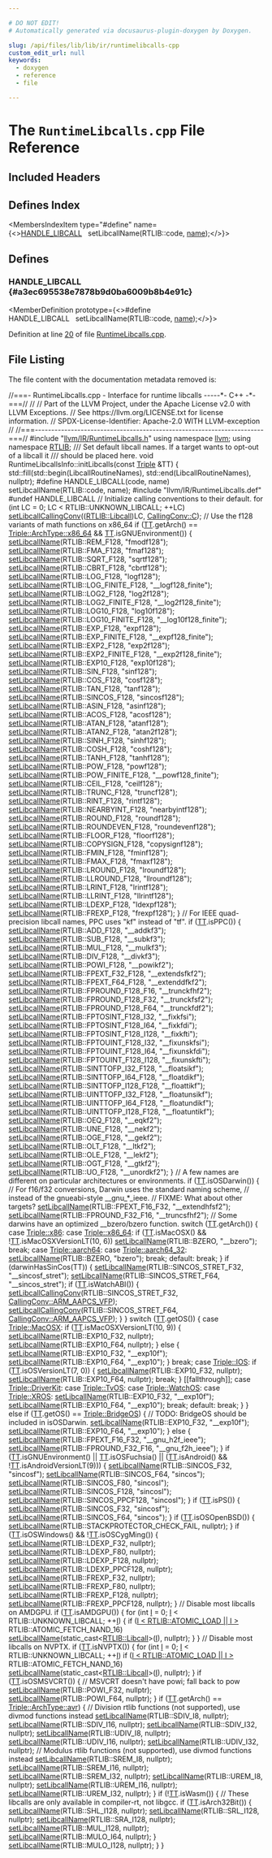```yaml
---

# DO NOT EDIT!
# Automatically generated via docusaurus-plugin-doxygen by Doxygen.

slug: /api/files/lib/lib/ir/runtimelibcalls-cpp
custom_edit_url: null
keywords:
  - doxygen
  - reference
  - file

---
```





# The `RuntimeLibcalls.cpp` File Reference

<DoxygenPage pluginConfig={pluginConfig}>



## Included Headers

<IncludesList>
<IncludesListItem
  filePath="llvm/IR/RuntimeLibcalls.h"
  permalink="/docs/api/files/include/include/llvm/include/llvm/ir/runtimelibcalls-h"
  isLocal="true" />
<IncludesListItem
  filePath="llvm/IR/RuntimeLibcalls.def"
  permalink=""
  isLocal="true" />
</IncludesList>

## Defines Index

<MembersIndex>

<MembersIndexItem
  type="#define"
  name={<><a href="#a3ec695538e7878b9d0ba6009b8b4e91c">HANDLE&#95;LIBCALL</a>&nbsp;&nbsp;&nbsp;setLibcallName(RTLIB::code, <a href="/docs/api/files/lib/lib/target/lib/target/aarch64/smeabipass-cpp/#a8f8f80d37794cde9472343e4487ba3eb">name</a>);</>}>
</MembersIndexItem>

</MembersIndex>


<SectionDefinition>

## Defines

### HANDLE&#95;LIBCALL {#a3ec695538e7878b9d0ba6009b8b4e91c}

<MemberDefinition
  prototype={<>#define HANDLE&#95;LIBCALL&nbsp;&nbsp;&nbsp;setLibcallName(RTLIB::code, <a href="/docs/api/files/lib/lib/target/lib/target/aarch64/smeabipass-cpp/#a8f8f80d37794cde9472343e4487ba3eb">name</a>);</>}>

Definition at line <a href="#l00020">20</a> of file <a href="/docs/api/files/lib/lib/ir/runtimelibcalls-cpp">RuntimeLibcalls.cpp</a>.
</MemberDefinition>

</SectionDefinition>

## File Listing

The file content with the documentation metadata removed is:

<ProgramListing>

<Link id="l00001" /><CodeLine lineNumber="1"><Highlight kind="comment">//===- RuntimeLibcalls.cpp - Interface for runtime libcalls -----&#42;- C++ -&#42;-===//</Highlight><Highlight kind="normal"></Highlight></CodeLine>
<Link id="l00002" /><CodeLine lineNumber="2"><Highlight kind="normal"></Highlight><Highlight kind="comment">//</Highlight><Highlight kind="normal"></Highlight></CodeLine>
<Link id="l00003" /><CodeLine lineNumber="3"><Highlight kind="normal"></Highlight><Highlight kind="comment">// Part of the LLVM Project, under the Apache License v2.0 with LLVM Exceptions.</Highlight><Highlight kind="normal"></Highlight></CodeLine>
<Link id="l00004" /><CodeLine lineNumber="4"><Highlight kind="normal"></Highlight><Highlight kind="comment">// See https://llvm.org/LICENSE.txt for license information.</Highlight><Highlight kind="normal"></Highlight></CodeLine>
<Link id="l00005" /><CodeLine lineNumber="5"><Highlight kind="normal"></Highlight><Highlight kind="comment">// SPDX-License-Identifier: Apache-2.0 WITH LLVM-exception</Highlight><Highlight kind="normal"></Highlight></CodeLine>
<Link id="l00006" /><CodeLine lineNumber="6"><Highlight kind="normal"></Highlight><Highlight kind="comment">//</Highlight><Highlight kind="normal"></Highlight></CodeLine>
<Link id="l00007" /><CodeLine lineNumber="7"><Highlight kind="normal"></Highlight><Highlight kind="comment">//===----------------------------------------------------------------------===//</Highlight><Highlight kind="normal"></Highlight></CodeLine>
<Link id="l00008" /><CodeLine lineNumber="8"><Highlight kind="normal"></Highlight></CodeLine>
<Link id="l00009" /><CodeLine lineNumber="9"><Highlight kind="normal"></Highlight><Highlight kind="preprocessor">#include &quot;<a href="/docs/api/files/include/include/llvm/include/llvm/ir/runtimelibcalls-h">llvm/IR/RuntimeLibcalls.h</a>&quot;</Highlight><Highlight kind="normal"></Highlight></CodeLine>
<Link id="l00010" /><CodeLine lineNumber="10"><Highlight kind="normal"></Highlight></CodeLine>
<Link id="l00011" /><CodeLine lineNumber="11"><Highlight kind="normal"></Highlight><Highlight kind="keyword">using namespace </Highlight><Highlight kind="normal"><a href="/docs/api/namespaces/llvm">llvm</a>;</Highlight></CodeLine>
<Link id="l00012" /><CodeLine lineNumber="12"><Highlight kind="normal"></Highlight><Highlight kind="keyword">using namespace </Highlight><Highlight kind="normal"><a href="/docs/api/namespaces/llvm/rtlib">RTLIB</a>;</Highlight></CodeLine>
<Link id="l00013" /><CodeLine lineNumber="13"><Highlight kind="normal"></Highlight><Highlight kind="comment"></Highlight></CodeLine>
<Link id="l00014" /><CodeLine lineNumber="14"><Highlight kind="comment">/// Set default libcall names. If a target wants to opt-out of a libcall it</Highlight></CodeLine>
<Link id="l00015" /><CodeLine lineNumber="15"><Highlight kind="comment">/// should be placed here.</Highlight><Highlight kind="normal"></Highlight></CodeLine>
<Link id="l00016" /><CodeLine lineNumber="16"><Highlight kind="normal"></Highlight><Highlight kind="keywordtype">void</Highlight><Highlight kind="normal"> RuntimeLibcallsInfo::initLibcalls(</Highlight><Highlight kind="keyword">const</Highlight><Highlight kind="normal"> <a href="/docs/api/classes/llvm/triple">Triple</a> &amp;TT) &#123;</Highlight></CodeLine>
<Link id="l00017" /><CodeLine lineNumber="17"><Highlight kind="normal">  std::fill(std::begin(LibcallRoutineNames), std::end(LibcallRoutineNames),</Highlight></CodeLine>
<Link id="l00018" /><CodeLine lineNumber="18"><Highlight kind="normal">            </Highlight><Highlight kind="keyword">nullptr</Highlight><Highlight kind="normal">);</Highlight></CodeLine>
<Link id="l00019" /><CodeLine lineNumber="19"><Highlight kind="normal"></Highlight></CodeLine>
<Link id="l00020" /><CodeLine lineNumber="20"><Highlight kind="normal"></Highlight><Highlight kind="preprocessor">#define HANDLE&#95;LIBCALL(code, name) setLibcallName(RTLIB::code, name);</Highlight><Highlight kind="normal"></Highlight></CodeLine>
<Link id="l00021" /><CodeLine lineNumber="21"><Highlight kind="normal"></Highlight><Highlight kind="preprocessor">#include &quot;llvm/IR/RuntimeLibcalls.def&quot;</Highlight><Highlight kind="normal"></Highlight></CodeLine>
<Link id="l00022" /><CodeLine lineNumber="22"><Highlight kind="normal"></Highlight><Highlight kind="preprocessor">#undef HANDLE&#95;LIBCALL</Highlight><Highlight kind="normal"></Highlight></CodeLine>
<Link id="l00023" /><CodeLine lineNumber="23"><Highlight kind="normal"></Highlight></CodeLine>
<Link id="l00024" /><CodeLine lineNumber="24"><Highlight kind="normal">  </Highlight><Highlight kind="comment">// Initialize calling conventions to their default.</Highlight><Highlight kind="normal"></Highlight></CodeLine>
<Link id="l00025" /><CodeLine lineNumber="25"><Highlight kind="normal">  </Highlight><Highlight kind="keywordflow">for</Highlight><Highlight kind="normal"> (</Highlight><Highlight kind="keywordtype">int</Highlight><Highlight kind="normal"> LC = 0; LC &lt; RTLIB::UNKNOWN&#95;LIBCALL; ++LC)</Highlight></CodeLine>
<Link id="l00026" /><CodeLine lineNumber="26"><Highlight kind="normal">    <a href="/docs/api/structs/llvm/rtlib/runtimelibcallsinfo/#aeb35f558c76048ee0b44124222faeb2f">setLibcallCallingConv</a>((<a href="/docs/api/namespaces/llvm/rtlib/#a50a0bab21f1d14a86a1483ec283e4447">RTLIB::Libcall</a>)LC, <a href="/docs/api/namespaces/llvm/callingconv/#ac6aa1387c4375260e2468eb5a77fdb4cafd841a49aec1539bc88abc8ff9e170fb">CallingConv::C</a>);</Highlight></CodeLine>
<Link id="l00027" /><CodeLine lineNumber="27"><Highlight kind="normal"></Highlight></CodeLine>
<Link id="l00028" /><CodeLine lineNumber="28"><Highlight kind="normal">  </Highlight><Highlight kind="comment">// Use the f128 variants of math functions on x86&#95;64</Highlight><Highlight kind="normal"></Highlight></CodeLine>
<Link id="l00029" /><CodeLine lineNumber="29"><Highlight kind="normal">  </Highlight><Highlight kind="keywordflow">if</Highlight><Highlight kind="normal"> (<a href="/docs/api/namespaces/llvm/arm/#a5667e0461a51d2c4887056c3f684c341adf1f3edb9115acb0a1e04209b7a9937b">TT</a>.getArch() == <a href="/docs/api/classes/llvm/triple/#a547abd13f7a3c063aa72c8192a868154a13d8ce5e71051718a537277c6a594062">Triple::ArchType::x86&#95;64</a> &amp;&amp; <a href="/docs/api/namespaces/llvm/arm/#a5667e0461a51d2c4887056c3f684c341adf1f3edb9115acb0a1e04209b7a9937b">TT</a>.isGNUEnvironment()) &#123;</Highlight></CodeLine>
<Link id="l00030" /><CodeLine lineNumber="30"><Highlight kind="normal">    <a href="/docs/api/structs/llvm/rtlib/runtimelibcallsinfo/#a697008e4ddec587cede17d61986e2938">setLibcallName</a>(RTLIB::REM&#95;F128, </Highlight><Highlight kind="stringliteral">&quot;fmodf128&quot;</Highlight><Highlight kind="normal">);</Highlight></CodeLine>
<Link id="l00031" /><CodeLine lineNumber="31"><Highlight kind="normal">    <a href="/docs/api/structs/llvm/rtlib/runtimelibcallsinfo/#a697008e4ddec587cede17d61986e2938">setLibcallName</a>(RTLIB::FMA&#95;F128, </Highlight><Highlight kind="stringliteral">&quot;fmaf128&quot;</Highlight><Highlight kind="normal">);</Highlight></CodeLine>
<Link id="l00032" /><CodeLine lineNumber="32"><Highlight kind="normal">    <a href="/docs/api/structs/llvm/rtlib/runtimelibcallsinfo/#a697008e4ddec587cede17d61986e2938">setLibcallName</a>(RTLIB::SQRT&#95;F128, </Highlight><Highlight kind="stringliteral">&quot;sqrtf128&quot;</Highlight><Highlight kind="normal">);</Highlight></CodeLine>
<Link id="l00033" /><CodeLine lineNumber="33"><Highlight kind="normal">    <a href="/docs/api/structs/llvm/rtlib/runtimelibcallsinfo/#a697008e4ddec587cede17d61986e2938">setLibcallName</a>(RTLIB::CBRT&#95;F128, </Highlight><Highlight kind="stringliteral">&quot;cbrtf128&quot;</Highlight><Highlight kind="normal">);</Highlight></CodeLine>
<Link id="l00034" /><CodeLine lineNumber="34"><Highlight kind="normal">    <a href="/docs/api/structs/llvm/rtlib/runtimelibcallsinfo/#a697008e4ddec587cede17d61986e2938">setLibcallName</a>(RTLIB::LOG&#95;F128, </Highlight><Highlight kind="stringliteral">&quot;logf128&quot;</Highlight><Highlight kind="normal">);</Highlight></CodeLine>
<Link id="l00035" /><CodeLine lineNumber="35"><Highlight kind="normal">    <a href="/docs/api/structs/llvm/rtlib/runtimelibcallsinfo/#a697008e4ddec587cede17d61986e2938">setLibcallName</a>(RTLIB::LOG&#95;FINITE&#95;F128, </Highlight><Highlight kind="stringliteral">&quot;&#95;&#95;logf128&#95;finite&quot;</Highlight><Highlight kind="normal">);</Highlight></CodeLine>
<Link id="l00036" /><CodeLine lineNumber="36"><Highlight kind="normal">    <a href="/docs/api/structs/llvm/rtlib/runtimelibcallsinfo/#a697008e4ddec587cede17d61986e2938">setLibcallName</a>(RTLIB::LOG2&#95;F128, </Highlight><Highlight kind="stringliteral">&quot;log2f128&quot;</Highlight><Highlight kind="normal">);</Highlight></CodeLine>
<Link id="l00037" /><CodeLine lineNumber="37"><Highlight kind="normal">    <a href="/docs/api/structs/llvm/rtlib/runtimelibcallsinfo/#a697008e4ddec587cede17d61986e2938">setLibcallName</a>(RTLIB::LOG2&#95;FINITE&#95;F128, </Highlight><Highlight kind="stringliteral">&quot;&#95;&#95;log2f128&#95;finite&quot;</Highlight><Highlight kind="normal">);</Highlight></CodeLine>
<Link id="l00038" /><CodeLine lineNumber="38"><Highlight kind="normal">    <a href="/docs/api/structs/llvm/rtlib/runtimelibcallsinfo/#a697008e4ddec587cede17d61986e2938">setLibcallName</a>(RTLIB::LOG10&#95;F128, </Highlight><Highlight kind="stringliteral">&quot;log10f128&quot;</Highlight><Highlight kind="normal">);</Highlight></CodeLine>
<Link id="l00039" /><CodeLine lineNumber="39"><Highlight kind="normal">    <a href="/docs/api/structs/llvm/rtlib/runtimelibcallsinfo/#a697008e4ddec587cede17d61986e2938">setLibcallName</a>(RTLIB::LOG10&#95;FINITE&#95;F128, </Highlight><Highlight kind="stringliteral">&quot;&#95;&#95;log10f128&#95;finite&quot;</Highlight><Highlight kind="normal">);</Highlight></CodeLine>
<Link id="l00040" /><CodeLine lineNumber="40"><Highlight kind="normal">    <a href="/docs/api/structs/llvm/rtlib/runtimelibcallsinfo/#a697008e4ddec587cede17d61986e2938">setLibcallName</a>(RTLIB::EXP&#95;F128, </Highlight><Highlight kind="stringliteral">&quot;expf128&quot;</Highlight><Highlight kind="normal">);</Highlight></CodeLine>
<Link id="l00041" /><CodeLine lineNumber="41"><Highlight kind="normal">    <a href="/docs/api/structs/llvm/rtlib/runtimelibcallsinfo/#a697008e4ddec587cede17d61986e2938">setLibcallName</a>(RTLIB::EXP&#95;FINITE&#95;F128, </Highlight><Highlight kind="stringliteral">&quot;&#95;&#95;expf128&#95;finite&quot;</Highlight><Highlight kind="normal">);</Highlight></CodeLine>
<Link id="l00042" /><CodeLine lineNumber="42"><Highlight kind="normal">    <a href="/docs/api/structs/llvm/rtlib/runtimelibcallsinfo/#a697008e4ddec587cede17d61986e2938">setLibcallName</a>(RTLIB::EXP2&#95;F128, </Highlight><Highlight kind="stringliteral">&quot;exp2f128&quot;</Highlight><Highlight kind="normal">);</Highlight></CodeLine>
<Link id="l00043" /><CodeLine lineNumber="43"><Highlight kind="normal">    <a href="/docs/api/structs/llvm/rtlib/runtimelibcallsinfo/#a697008e4ddec587cede17d61986e2938">setLibcallName</a>(RTLIB::EXP2&#95;FINITE&#95;F128, </Highlight><Highlight kind="stringliteral">&quot;&#95;&#95;exp2f128&#95;finite&quot;</Highlight><Highlight kind="normal">);</Highlight></CodeLine>
<Link id="l00044" /><CodeLine lineNumber="44"><Highlight kind="normal">    <a href="/docs/api/structs/llvm/rtlib/runtimelibcallsinfo/#a697008e4ddec587cede17d61986e2938">setLibcallName</a>(RTLIB::EXP10&#95;F128, </Highlight><Highlight kind="stringliteral">&quot;exp10f128&quot;</Highlight><Highlight kind="normal">);</Highlight></CodeLine>
<Link id="l00045" /><CodeLine lineNumber="45"><Highlight kind="normal">    <a href="/docs/api/structs/llvm/rtlib/runtimelibcallsinfo/#a697008e4ddec587cede17d61986e2938">setLibcallName</a>(RTLIB::SIN&#95;F128, </Highlight><Highlight kind="stringliteral">&quot;sinf128&quot;</Highlight><Highlight kind="normal">);</Highlight></CodeLine>
<Link id="l00046" /><CodeLine lineNumber="46"><Highlight kind="normal">    <a href="/docs/api/structs/llvm/rtlib/runtimelibcallsinfo/#a697008e4ddec587cede17d61986e2938">setLibcallName</a>(RTLIB::COS&#95;F128, </Highlight><Highlight kind="stringliteral">&quot;cosf128&quot;</Highlight><Highlight kind="normal">);</Highlight></CodeLine>
<Link id="l00047" /><CodeLine lineNumber="47"><Highlight kind="normal">    <a href="/docs/api/structs/llvm/rtlib/runtimelibcallsinfo/#a697008e4ddec587cede17d61986e2938">setLibcallName</a>(RTLIB::TAN&#95;F128, </Highlight><Highlight kind="stringliteral">&quot;tanf128&quot;</Highlight><Highlight kind="normal">);</Highlight></CodeLine>
<Link id="l00048" /><CodeLine lineNumber="48"><Highlight kind="normal">    <a href="/docs/api/structs/llvm/rtlib/runtimelibcallsinfo/#a697008e4ddec587cede17d61986e2938">setLibcallName</a>(RTLIB::SINCOS&#95;F128, </Highlight><Highlight kind="stringliteral">&quot;sincosf128&quot;</Highlight><Highlight kind="normal">);</Highlight></CodeLine>
<Link id="l00049" /><CodeLine lineNumber="49"><Highlight kind="normal">    <a href="/docs/api/structs/llvm/rtlib/runtimelibcallsinfo/#a697008e4ddec587cede17d61986e2938">setLibcallName</a>(RTLIB::ASIN&#95;F128, </Highlight><Highlight kind="stringliteral">&quot;asinf128&quot;</Highlight><Highlight kind="normal">);</Highlight></CodeLine>
<Link id="l00050" /><CodeLine lineNumber="50"><Highlight kind="normal">    <a href="/docs/api/structs/llvm/rtlib/runtimelibcallsinfo/#a697008e4ddec587cede17d61986e2938">setLibcallName</a>(RTLIB::ACOS&#95;F128, </Highlight><Highlight kind="stringliteral">&quot;acosf128&quot;</Highlight><Highlight kind="normal">);</Highlight></CodeLine>
<Link id="l00051" /><CodeLine lineNumber="51"><Highlight kind="normal">    <a href="/docs/api/structs/llvm/rtlib/runtimelibcallsinfo/#a697008e4ddec587cede17d61986e2938">setLibcallName</a>(RTLIB::ATAN&#95;F128, </Highlight><Highlight kind="stringliteral">&quot;atanf128&quot;</Highlight><Highlight kind="normal">);</Highlight></CodeLine>
<Link id="l00052" /><CodeLine lineNumber="52"><Highlight kind="normal">    <a href="/docs/api/structs/llvm/rtlib/runtimelibcallsinfo/#a697008e4ddec587cede17d61986e2938">setLibcallName</a>(RTLIB::ATAN2&#95;F128, </Highlight><Highlight kind="stringliteral">&quot;atan2f128&quot;</Highlight><Highlight kind="normal">);</Highlight></CodeLine>
<Link id="l00053" /><CodeLine lineNumber="53"><Highlight kind="normal">    <a href="/docs/api/structs/llvm/rtlib/runtimelibcallsinfo/#a697008e4ddec587cede17d61986e2938">setLibcallName</a>(RTLIB::SINH&#95;F128, </Highlight><Highlight kind="stringliteral">&quot;sinhf128&quot;</Highlight><Highlight kind="normal">);</Highlight></CodeLine>
<Link id="l00054" /><CodeLine lineNumber="54"><Highlight kind="normal">    <a href="/docs/api/structs/llvm/rtlib/runtimelibcallsinfo/#a697008e4ddec587cede17d61986e2938">setLibcallName</a>(RTLIB::COSH&#95;F128, </Highlight><Highlight kind="stringliteral">&quot;coshf128&quot;</Highlight><Highlight kind="normal">);</Highlight></CodeLine>
<Link id="l00055" /><CodeLine lineNumber="55"><Highlight kind="normal">    <a href="/docs/api/structs/llvm/rtlib/runtimelibcallsinfo/#a697008e4ddec587cede17d61986e2938">setLibcallName</a>(RTLIB::TANH&#95;F128, </Highlight><Highlight kind="stringliteral">&quot;tanhf128&quot;</Highlight><Highlight kind="normal">);</Highlight></CodeLine>
<Link id="l00056" /><CodeLine lineNumber="56"><Highlight kind="normal">    <a href="/docs/api/structs/llvm/rtlib/runtimelibcallsinfo/#a697008e4ddec587cede17d61986e2938">setLibcallName</a>(RTLIB::POW&#95;F128, </Highlight><Highlight kind="stringliteral">&quot;powf128&quot;</Highlight><Highlight kind="normal">);</Highlight></CodeLine>
<Link id="l00057" /><CodeLine lineNumber="57"><Highlight kind="normal">    <a href="/docs/api/structs/llvm/rtlib/runtimelibcallsinfo/#a697008e4ddec587cede17d61986e2938">setLibcallName</a>(RTLIB::POW&#95;FINITE&#95;F128, </Highlight><Highlight kind="stringliteral">&quot;&#95;&#95;powf128&#95;finite&quot;</Highlight><Highlight kind="normal">);</Highlight></CodeLine>
<Link id="l00058" /><CodeLine lineNumber="58"><Highlight kind="normal">    <a href="/docs/api/structs/llvm/rtlib/runtimelibcallsinfo/#a697008e4ddec587cede17d61986e2938">setLibcallName</a>(RTLIB::CEIL&#95;F128, </Highlight><Highlight kind="stringliteral">&quot;ceilf128&quot;</Highlight><Highlight kind="normal">);</Highlight></CodeLine>
<Link id="l00059" /><CodeLine lineNumber="59"><Highlight kind="normal">    <a href="/docs/api/structs/llvm/rtlib/runtimelibcallsinfo/#a697008e4ddec587cede17d61986e2938">setLibcallName</a>(RTLIB::TRUNC&#95;F128, </Highlight><Highlight kind="stringliteral">&quot;truncf128&quot;</Highlight><Highlight kind="normal">);</Highlight></CodeLine>
<Link id="l00060" /><CodeLine lineNumber="60"><Highlight kind="normal">    <a href="/docs/api/structs/llvm/rtlib/runtimelibcallsinfo/#a697008e4ddec587cede17d61986e2938">setLibcallName</a>(RTLIB::RINT&#95;F128, </Highlight><Highlight kind="stringliteral">&quot;rintf128&quot;</Highlight><Highlight kind="normal">);</Highlight></CodeLine>
<Link id="l00061" /><CodeLine lineNumber="61"><Highlight kind="normal">    <a href="/docs/api/structs/llvm/rtlib/runtimelibcallsinfo/#a697008e4ddec587cede17d61986e2938">setLibcallName</a>(RTLIB::NEARBYINT&#95;F128, </Highlight><Highlight kind="stringliteral">&quot;nearbyintf128&quot;</Highlight><Highlight kind="normal">);</Highlight></CodeLine>
<Link id="l00062" /><CodeLine lineNumber="62"><Highlight kind="normal">    <a href="/docs/api/structs/llvm/rtlib/runtimelibcallsinfo/#a697008e4ddec587cede17d61986e2938">setLibcallName</a>(RTLIB::ROUND&#95;F128, </Highlight><Highlight kind="stringliteral">&quot;roundf128&quot;</Highlight><Highlight kind="normal">);</Highlight></CodeLine>
<Link id="l00063" /><CodeLine lineNumber="63"><Highlight kind="normal">    <a href="/docs/api/structs/llvm/rtlib/runtimelibcallsinfo/#a697008e4ddec587cede17d61986e2938">setLibcallName</a>(RTLIB::ROUNDEVEN&#95;F128, </Highlight><Highlight kind="stringliteral">&quot;roundevenf128&quot;</Highlight><Highlight kind="normal">);</Highlight></CodeLine>
<Link id="l00064" /><CodeLine lineNumber="64"><Highlight kind="normal">    <a href="/docs/api/structs/llvm/rtlib/runtimelibcallsinfo/#a697008e4ddec587cede17d61986e2938">setLibcallName</a>(RTLIB::FLOOR&#95;F128, </Highlight><Highlight kind="stringliteral">&quot;floorf128&quot;</Highlight><Highlight kind="normal">);</Highlight></CodeLine>
<Link id="l00065" /><CodeLine lineNumber="65"><Highlight kind="normal">    <a href="/docs/api/structs/llvm/rtlib/runtimelibcallsinfo/#a697008e4ddec587cede17d61986e2938">setLibcallName</a>(RTLIB::COPYSIGN&#95;F128, </Highlight><Highlight kind="stringliteral">&quot;copysignf128&quot;</Highlight><Highlight kind="normal">);</Highlight></CodeLine>
<Link id="l00066" /><CodeLine lineNumber="66"><Highlight kind="normal">    <a href="/docs/api/structs/llvm/rtlib/runtimelibcallsinfo/#a697008e4ddec587cede17d61986e2938">setLibcallName</a>(RTLIB::FMIN&#95;F128, </Highlight><Highlight kind="stringliteral">&quot;fminf128&quot;</Highlight><Highlight kind="normal">);</Highlight></CodeLine>
<Link id="l00067" /><CodeLine lineNumber="67"><Highlight kind="normal">    <a href="/docs/api/structs/llvm/rtlib/runtimelibcallsinfo/#a697008e4ddec587cede17d61986e2938">setLibcallName</a>(RTLIB::FMAX&#95;F128, </Highlight><Highlight kind="stringliteral">&quot;fmaxf128&quot;</Highlight><Highlight kind="normal">);</Highlight></CodeLine>
<Link id="l00068" /><CodeLine lineNumber="68"><Highlight kind="normal">    <a href="/docs/api/structs/llvm/rtlib/runtimelibcallsinfo/#a697008e4ddec587cede17d61986e2938">setLibcallName</a>(RTLIB::LROUND&#95;F128, </Highlight><Highlight kind="stringliteral">&quot;lroundf128&quot;</Highlight><Highlight kind="normal">);</Highlight></CodeLine>
<Link id="l00069" /><CodeLine lineNumber="69"><Highlight kind="normal">    <a href="/docs/api/structs/llvm/rtlib/runtimelibcallsinfo/#a697008e4ddec587cede17d61986e2938">setLibcallName</a>(RTLIB::LLROUND&#95;F128, </Highlight><Highlight kind="stringliteral">&quot;llroundf128&quot;</Highlight><Highlight kind="normal">);</Highlight></CodeLine>
<Link id="l00070" /><CodeLine lineNumber="70"><Highlight kind="normal">    <a href="/docs/api/structs/llvm/rtlib/runtimelibcallsinfo/#a697008e4ddec587cede17d61986e2938">setLibcallName</a>(RTLIB::LRINT&#95;F128, </Highlight><Highlight kind="stringliteral">&quot;lrintf128&quot;</Highlight><Highlight kind="normal">);</Highlight></CodeLine>
<Link id="l00071" /><CodeLine lineNumber="71"><Highlight kind="normal">    <a href="/docs/api/structs/llvm/rtlib/runtimelibcallsinfo/#a697008e4ddec587cede17d61986e2938">setLibcallName</a>(RTLIB::LLRINT&#95;F128, </Highlight><Highlight kind="stringliteral">&quot;llrintf128&quot;</Highlight><Highlight kind="normal">);</Highlight></CodeLine>
<Link id="l00072" /><CodeLine lineNumber="72"><Highlight kind="normal">    <a href="/docs/api/structs/llvm/rtlib/runtimelibcallsinfo/#a697008e4ddec587cede17d61986e2938">setLibcallName</a>(RTLIB::LDEXP&#95;F128, </Highlight><Highlight kind="stringliteral">&quot;ldexpf128&quot;</Highlight><Highlight kind="normal">);</Highlight></CodeLine>
<Link id="l00073" /><CodeLine lineNumber="73"><Highlight kind="normal">    <a href="/docs/api/structs/llvm/rtlib/runtimelibcallsinfo/#a697008e4ddec587cede17d61986e2938">setLibcallName</a>(RTLIB::FREXP&#95;F128, </Highlight><Highlight kind="stringliteral">&quot;frexpf128&quot;</Highlight><Highlight kind="normal">);</Highlight></CodeLine>
<Link id="l00074" /><CodeLine lineNumber="74"><Highlight kind="normal">  &#125;</Highlight></CodeLine>
<Link id="l00075" /><CodeLine lineNumber="75"><Highlight kind="normal"></Highlight></CodeLine>
<Link id="l00076" /><CodeLine lineNumber="76"><Highlight kind="normal">  </Highlight><Highlight kind="comment">// For IEEE quad-precision libcall names, PPC uses &quot;kf&quot; instead of &quot;tf&quot;.</Highlight><Highlight kind="normal"></Highlight></CodeLine>
<Link id="l00077" /><CodeLine lineNumber="77"><Highlight kind="normal">  </Highlight><Highlight kind="keywordflow">if</Highlight><Highlight kind="normal"> (<a href="/docs/api/namespaces/llvm/arm/#a5667e0461a51d2c4887056c3f684c341adf1f3edb9115acb0a1e04209b7a9937b">TT</a>.isPPC()) &#123;</Highlight></CodeLine>
<Link id="l00078" /><CodeLine lineNumber="78"><Highlight kind="normal">    <a href="/docs/api/structs/llvm/rtlib/runtimelibcallsinfo/#a697008e4ddec587cede17d61986e2938">setLibcallName</a>(RTLIB::ADD&#95;F128, </Highlight><Highlight kind="stringliteral">&quot;&#95;&#95;addkf3&quot;</Highlight><Highlight kind="normal">);</Highlight></CodeLine>
<Link id="l00079" /><CodeLine lineNumber="79"><Highlight kind="normal">    <a href="/docs/api/structs/llvm/rtlib/runtimelibcallsinfo/#a697008e4ddec587cede17d61986e2938">setLibcallName</a>(RTLIB::SUB&#95;F128, </Highlight><Highlight kind="stringliteral">&quot;&#95;&#95;subkf3&quot;</Highlight><Highlight kind="normal">);</Highlight></CodeLine>
<Link id="l00080" /><CodeLine lineNumber="80"><Highlight kind="normal">    <a href="/docs/api/structs/llvm/rtlib/runtimelibcallsinfo/#a697008e4ddec587cede17d61986e2938">setLibcallName</a>(RTLIB::MUL&#95;F128, </Highlight><Highlight kind="stringliteral">&quot;&#95;&#95;mulkf3&quot;</Highlight><Highlight kind="normal">);</Highlight></CodeLine>
<Link id="l00081" /><CodeLine lineNumber="81"><Highlight kind="normal">    <a href="/docs/api/structs/llvm/rtlib/runtimelibcallsinfo/#a697008e4ddec587cede17d61986e2938">setLibcallName</a>(RTLIB::DIV&#95;F128, </Highlight><Highlight kind="stringliteral">&quot;&#95;&#95;divkf3&quot;</Highlight><Highlight kind="normal">);</Highlight></CodeLine>
<Link id="l00082" /><CodeLine lineNumber="82"><Highlight kind="normal">    <a href="/docs/api/structs/llvm/rtlib/runtimelibcallsinfo/#a697008e4ddec587cede17d61986e2938">setLibcallName</a>(RTLIB::POWI&#95;F128, </Highlight><Highlight kind="stringliteral">&quot;&#95;&#95;powikf2&quot;</Highlight><Highlight kind="normal">);</Highlight></CodeLine>
<Link id="l00083" /><CodeLine lineNumber="83"><Highlight kind="normal">    <a href="/docs/api/structs/llvm/rtlib/runtimelibcallsinfo/#a697008e4ddec587cede17d61986e2938">setLibcallName</a>(RTLIB::FPEXT&#95;F32&#95;F128, </Highlight><Highlight kind="stringliteral">&quot;&#95;&#95;extendsfkf2&quot;</Highlight><Highlight kind="normal">);</Highlight></CodeLine>
<Link id="l00084" /><CodeLine lineNumber="84"><Highlight kind="normal">    <a href="/docs/api/structs/llvm/rtlib/runtimelibcallsinfo/#a697008e4ddec587cede17d61986e2938">setLibcallName</a>(RTLIB::FPEXT&#95;F64&#95;F128, </Highlight><Highlight kind="stringliteral">&quot;&#95;&#95;extenddfkf2&quot;</Highlight><Highlight kind="normal">);</Highlight></CodeLine>
<Link id="l00085" /><CodeLine lineNumber="85"><Highlight kind="normal">    <a href="/docs/api/structs/llvm/rtlib/runtimelibcallsinfo/#a697008e4ddec587cede17d61986e2938">setLibcallName</a>(RTLIB::FPROUND&#95;F128&#95;F16, </Highlight><Highlight kind="stringliteral">&quot;&#95;&#95;trunckfhf2&quot;</Highlight><Highlight kind="normal">);</Highlight></CodeLine>
<Link id="l00086" /><CodeLine lineNumber="86"><Highlight kind="normal">    <a href="/docs/api/structs/llvm/rtlib/runtimelibcallsinfo/#a697008e4ddec587cede17d61986e2938">setLibcallName</a>(RTLIB::FPROUND&#95;F128&#95;F32, </Highlight><Highlight kind="stringliteral">&quot;&#95;&#95;trunckfsf2&quot;</Highlight><Highlight kind="normal">);</Highlight></CodeLine>
<Link id="l00087" /><CodeLine lineNumber="87"><Highlight kind="normal">    <a href="/docs/api/structs/llvm/rtlib/runtimelibcallsinfo/#a697008e4ddec587cede17d61986e2938">setLibcallName</a>(RTLIB::FPROUND&#95;F128&#95;F64, </Highlight><Highlight kind="stringliteral">&quot;&#95;&#95;trunckfdf2&quot;</Highlight><Highlight kind="normal">);</Highlight></CodeLine>
<Link id="l00088" /><CodeLine lineNumber="88"><Highlight kind="normal">    <a href="/docs/api/structs/llvm/rtlib/runtimelibcallsinfo/#a697008e4ddec587cede17d61986e2938">setLibcallName</a>(RTLIB::FPTOSINT&#95;F128&#95;I32, </Highlight><Highlight kind="stringliteral">&quot;&#95;&#95;fixkfsi&quot;</Highlight><Highlight kind="normal">);</Highlight></CodeLine>
<Link id="l00089" /><CodeLine lineNumber="89"><Highlight kind="normal">    <a href="/docs/api/structs/llvm/rtlib/runtimelibcallsinfo/#a697008e4ddec587cede17d61986e2938">setLibcallName</a>(RTLIB::FPTOSINT&#95;F128&#95;I64, </Highlight><Highlight kind="stringliteral">&quot;&#95;&#95;fixkfdi&quot;</Highlight><Highlight kind="normal">);</Highlight></CodeLine>
<Link id="l00090" /><CodeLine lineNumber="90"><Highlight kind="normal">    <a href="/docs/api/structs/llvm/rtlib/runtimelibcallsinfo/#a697008e4ddec587cede17d61986e2938">setLibcallName</a>(RTLIB::FPTOSINT&#95;F128&#95;I128, </Highlight><Highlight kind="stringliteral">&quot;&#95;&#95;fixkfti&quot;</Highlight><Highlight kind="normal">);</Highlight></CodeLine>
<Link id="l00091" /><CodeLine lineNumber="91"><Highlight kind="normal">    <a href="/docs/api/structs/llvm/rtlib/runtimelibcallsinfo/#a697008e4ddec587cede17d61986e2938">setLibcallName</a>(RTLIB::FPTOUINT&#95;F128&#95;I32, </Highlight><Highlight kind="stringliteral">&quot;&#95;&#95;fixunskfsi&quot;</Highlight><Highlight kind="normal">);</Highlight></CodeLine>
<Link id="l00092" /><CodeLine lineNumber="92"><Highlight kind="normal">    <a href="/docs/api/structs/llvm/rtlib/runtimelibcallsinfo/#a697008e4ddec587cede17d61986e2938">setLibcallName</a>(RTLIB::FPTOUINT&#95;F128&#95;I64, </Highlight><Highlight kind="stringliteral">&quot;&#95;&#95;fixunskfdi&quot;</Highlight><Highlight kind="normal">);</Highlight></CodeLine>
<Link id="l00093" /><CodeLine lineNumber="93"><Highlight kind="normal">    <a href="/docs/api/structs/llvm/rtlib/runtimelibcallsinfo/#a697008e4ddec587cede17d61986e2938">setLibcallName</a>(RTLIB::FPTOUINT&#95;F128&#95;I128, </Highlight><Highlight kind="stringliteral">&quot;&#95;&#95;fixunskfti&quot;</Highlight><Highlight kind="normal">);</Highlight></CodeLine>
<Link id="l00094" /><CodeLine lineNumber="94"><Highlight kind="normal">    <a href="/docs/api/structs/llvm/rtlib/runtimelibcallsinfo/#a697008e4ddec587cede17d61986e2938">setLibcallName</a>(RTLIB::SINTTOFP&#95;I32&#95;F128, </Highlight><Highlight kind="stringliteral">&quot;&#95;&#95;floatsikf&quot;</Highlight><Highlight kind="normal">);</Highlight></CodeLine>
<Link id="l00095" /><CodeLine lineNumber="95"><Highlight kind="normal">    <a href="/docs/api/structs/llvm/rtlib/runtimelibcallsinfo/#a697008e4ddec587cede17d61986e2938">setLibcallName</a>(RTLIB::SINTTOFP&#95;I64&#95;F128, </Highlight><Highlight kind="stringliteral">&quot;&#95;&#95;floatdikf&quot;</Highlight><Highlight kind="normal">);</Highlight></CodeLine>
<Link id="l00096" /><CodeLine lineNumber="96"><Highlight kind="normal">    <a href="/docs/api/structs/llvm/rtlib/runtimelibcallsinfo/#a697008e4ddec587cede17d61986e2938">setLibcallName</a>(RTLIB::SINTTOFP&#95;I128&#95;F128, </Highlight><Highlight kind="stringliteral">&quot;&#95;&#95;floattikf&quot;</Highlight><Highlight kind="normal">);</Highlight></CodeLine>
<Link id="l00097" /><CodeLine lineNumber="97"><Highlight kind="normal">    <a href="/docs/api/structs/llvm/rtlib/runtimelibcallsinfo/#a697008e4ddec587cede17d61986e2938">setLibcallName</a>(RTLIB::UINTTOFP&#95;I32&#95;F128, </Highlight><Highlight kind="stringliteral">&quot;&#95;&#95;floatunsikf&quot;</Highlight><Highlight kind="normal">);</Highlight></CodeLine>
<Link id="l00098" /><CodeLine lineNumber="98"><Highlight kind="normal">    <a href="/docs/api/structs/llvm/rtlib/runtimelibcallsinfo/#a697008e4ddec587cede17d61986e2938">setLibcallName</a>(RTLIB::UINTTOFP&#95;I64&#95;F128, </Highlight><Highlight kind="stringliteral">&quot;&#95;&#95;floatundikf&quot;</Highlight><Highlight kind="normal">);</Highlight></CodeLine>
<Link id="l00099" /><CodeLine lineNumber="99"><Highlight kind="normal">    <a href="/docs/api/structs/llvm/rtlib/runtimelibcallsinfo/#a697008e4ddec587cede17d61986e2938">setLibcallName</a>(RTLIB::UINTTOFP&#95;I128&#95;F128, </Highlight><Highlight kind="stringliteral">&quot;&#95;&#95;floatuntikf&quot;</Highlight><Highlight kind="normal">);</Highlight></CodeLine>
<Link id="l00100" /><CodeLine lineNumber="100"><Highlight kind="normal">    <a href="/docs/api/structs/llvm/rtlib/runtimelibcallsinfo/#a697008e4ddec587cede17d61986e2938">setLibcallName</a>(RTLIB::OEQ&#95;F128, </Highlight><Highlight kind="stringliteral">&quot;&#95;&#95;eqkf2&quot;</Highlight><Highlight kind="normal">);</Highlight></CodeLine>
<Link id="l00101" /><CodeLine lineNumber="101"><Highlight kind="normal">    <a href="/docs/api/structs/llvm/rtlib/runtimelibcallsinfo/#a697008e4ddec587cede17d61986e2938">setLibcallName</a>(RTLIB::UNE&#95;F128, </Highlight><Highlight kind="stringliteral">&quot;&#95;&#95;nekf2&quot;</Highlight><Highlight kind="normal">);</Highlight></CodeLine>
<Link id="l00102" /><CodeLine lineNumber="102"><Highlight kind="normal">    <a href="/docs/api/structs/llvm/rtlib/runtimelibcallsinfo/#a697008e4ddec587cede17d61986e2938">setLibcallName</a>(RTLIB::OGE&#95;F128, </Highlight><Highlight kind="stringliteral">&quot;&#95;&#95;gekf2&quot;</Highlight><Highlight kind="normal">);</Highlight></CodeLine>
<Link id="l00103" /><CodeLine lineNumber="103"><Highlight kind="normal">    <a href="/docs/api/structs/llvm/rtlib/runtimelibcallsinfo/#a697008e4ddec587cede17d61986e2938">setLibcallName</a>(RTLIB::OLT&#95;F128, </Highlight><Highlight kind="stringliteral">&quot;&#95;&#95;ltkf2&quot;</Highlight><Highlight kind="normal">);</Highlight></CodeLine>
<Link id="l00104" /><CodeLine lineNumber="104"><Highlight kind="normal">    <a href="/docs/api/structs/llvm/rtlib/runtimelibcallsinfo/#a697008e4ddec587cede17d61986e2938">setLibcallName</a>(RTLIB::OLE&#95;F128, </Highlight><Highlight kind="stringliteral">&quot;&#95;&#95;lekf2&quot;</Highlight><Highlight kind="normal">);</Highlight></CodeLine>
<Link id="l00105" /><CodeLine lineNumber="105"><Highlight kind="normal">    <a href="/docs/api/structs/llvm/rtlib/runtimelibcallsinfo/#a697008e4ddec587cede17d61986e2938">setLibcallName</a>(RTLIB::OGT&#95;F128, </Highlight><Highlight kind="stringliteral">&quot;&#95;&#95;gtkf2&quot;</Highlight><Highlight kind="normal">);</Highlight></CodeLine>
<Link id="l00106" /><CodeLine lineNumber="106"><Highlight kind="normal">    <a href="/docs/api/structs/llvm/rtlib/runtimelibcallsinfo/#a697008e4ddec587cede17d61986e2938">setLibcallName</a>(RTLIB::UO&#95;F128, </Highlight><Highlight kind="stringliteral">&quot;&#95;&#95;unordkf2&quot;</Highlight><Highlight kind="normal">);</Highlight></CodeLine>
<Link id="l00107" /><CodeLine lineNumber="107"><Highlight kind="normal">  &#125;</Highlight></CodeLine>
<Link id="l00108" /><CodeLine lineNumber="108"><Highlight kind="normal"></Highlight></CodeLine>
<Link id="l00109" /><CodeLine lineNumber="109"><Highlight kind="normal">  </Highlight><Highlight kind="comment">// A few names are different on particular architectures or environments.</Highlight><Highlight kind="normal"></Highlight></CodeLine>
<Link id="l00110" /><CodeLine lineNumber="110"><Highlight kind="normal">  </Highlight><Highlight kind="keywordflow">if</Highlight><Highlight kind="normal"> (<a href="/docs/api/namespaces/llvm/arm/#a5667e0461a51d2c4887056c3f684c341adf1f3edb9115acb0a1e04209b7a9937b">TT</a>.isOSDarwin()) &#123;</Highlight></CodeLine>
<Link id="l00111" /><CodeLine lineNumber="111"><Highlight kind="normal">    </Highlight><Highlight kind="comment">// For f16/f32 conversions, Darwin uses the standard naming scheme,</Highlight><Highlight kind="normal"></Highlight></CodeLine>
<Link id="l00112" /><CodeLine lineNumber="112"><Highlight kind="normal">    </Highlight><Highlight kind="comment">// instead of the gnueabi-style &#95;&#95;gnu&#95;&#42;&#95;ieee.</Highlight><Highlight kind="normal"></Highlight></CodeLine>
<Link id="l00113" /><CodeLine lineNumber="113"><Highlight kind="normal">    </Highlight><Highlight kind="comment">// FIXME: What about other targets?</Highlight><Highlight kind="normal"></Highlight></CodeLine>
<Link id="l00114" /><CodeLine lineNumber="114"><Highlight kind="normal">    <a href="/docs/api/structs/llvm/rtlib/runtimelibcallsinfo/#a697008e4ddec587cede17d61986e2938">setLibcallName</a>(RTLIB::FPEXT&#95;F16&#95;F32, </Highlight><Highlight kind="stringliteral">&quot;&#95;&#95;extendhfsf2&quot;</Highlight><Highlight kind="normal">);</Highlight></CodeLine>
<Link id="l00115" /><CodeLine lineNumber="115"><Highlight kind="normal">    <a href="/docs/api/structs/llvm/rtlib/runtimelibcallsinfo/#a697008e4ddec587cede17d61986e2938">setLibcallName</a>(RTLIB::FPROUND&#95;F32&#95;F16, </Highlight><Highlight kind="stringliteral">&quot;&#95;&#95;truncsfhf2&quot;</Highlight><Highlight kind="normal">);</Highlight></CodeLine>
<Link id="l00116" /><CodeLine lineNumber="116"><Highlight kind="normal"></Highlight></CodeLine>
<Link id="l00117" /><CodeLine lineNumber="117"><Highlight kind="normal">    </Highlight><Highlight kind="comment">// Some darwins have an optimized &#95;&#95;bzero/bzero function.</Highlight><Highlight kind="normal"></Highlight></CodeLine>
<Link id="l00118" /><CodeLine lineNumber="118"><Highlight kind="normal">    </Highlight><Highlight kind="keywordflow">switch</Highlight><Highlight kind="normal"> (<a href="/docs/api/namespaces/llvm/arm/#a5667e0461a51d2c4887056c3f684c341adf1f3edb9115acb0a1e04209b7a9937b">TT</a>.getArch()) &#123;</Highlight></CodeLine>
<Link id="l00119" /><CodeLine lineNumber="119"><Highlight kind="normal">    </Highlight><Highlight kind="keywordflow">case</Highlight><Highlight kind="normal"> <a href="/docs/api/classes/llvm/triple/#a547abd13f7a3c063aa72c8192a868154a0eefa3e53db25b90828e42c64b138648">Triple::x86</a>:</Highlight></CodeLine>
<Link id="l00120" /><CodeLine lineNumber="120"><Highlight kind="normal">    </Highlight><Highlight kind="keywordflow">case</Highlight><Highlight kind="normal"> <a href="/docs/api/classes/llvm/triple/#a547abd13f7a3c063aa72c8192a868154a13d8ce5e71051718a537277c6a594062">Triple::x86&#95;64</a>:</Highlight></CodeLine>
<Link id="l00121" /><CodeLine lineNumber="121"><Highlight kind="normal">      </Highlight><Highlight kind="keywordflow">if</Highlight><Highlight kind="normal"> (<a href="/docs/api/namespaces/llvm/arm/#a5667e0461a51d2c4887056c3f684c341adf1f3edb9115acb0a1e04209b7a9937b">TT</a>.isMacOSX() &amp;&amp; !<a href="/docs/api/namespaces/llvm/arm/#a5667e0461a51d2c4887056c3f684c341adf1f3edb9115acb0a1e04209b7a9937b">TT</a>.isMacOSXVersionLT(10, 6))</Highlight></CodeLine>
<Link id="l00122" /><CodeLine lineNumber="122"><Highlight kind="normal">        <a href="/docs/api/structs/llvm/rtlib/runtimelibcallsinfo/#a697008e4ddec587cede17d61986e2938">setLibcallName</a>(RTLIB::BZERO, </Highlight><Highlight kind="stringliteral">&quot;&#95;&#95;bzero&quot;</Highlight><Highlight kind="normal">);</Highlight></CodeLine>
<Link id="l00123" /><CodeLine lineNumber="123"><Highlight kind="normal">      </Highlight><Highlight kind="keywordflow">break</Highlight><Highlight kind="normal">;</Highlight></CodeLine>
<Link id="l00124" /><CodeLine lineNumber="124"><Highlight kind="normal">    </Highlight><Highlight kind="keywordflow">case</Highlight><Highlight kind="normal"> <a href="/docs/api/classes/llvm/triple/#a547abd13f7a3c063aa72c8192a868154aee7bfdb86a0614afb9b44615e3e652d3">Triple::aarch64</a>:</Highlight></CodeLine>
<Link id="l00125" /><CodeLine lineNumber="125"><Highlight kind="normal">    </Highlight><Highlight kind="keywordflow">case</Highlight><Highlight kind="normal"> <a href="/docs/api/classes/llvm/triple/#a547abd13f7a3c063aa72c8192a868154af26b2aa05e5a49b91b981143e0e49a34">Triple::aarch64&#95;32</a>:</Highlight></CodeLine>
<Link id="l00126" /><CodeLine lineNumber="126"><Highlight kind="normal">      <a href="/docs/api/structs/llvm/rtlib/runtimelibcallsinfo/#a697008e4ddec587cede17d61986e2938">setLibcallName</a>(RTLIB::BZERO, </Highlight><Highlight kind="stringliteral">&quot;bzero&quot;</Highlight><Highlight kind="normal">);</Highlight></CodeLine>
<Link id="l00127" /><CodeLine lineNumber="127"><Highlight kind="normal">      </Highlight><Highlight kind="keywordflow">break</Highlight><Highlight kind="normal">;</Highlight></CodeLine>
<Link id="l00128" /><CodeLine lineNumber="128"><Highlight kind="normal">    </Highlight><Highlight kind="keywordflow">default</Highlight><Highlight kind="normal">:</Highlight></CodeLine>
<Link id="l00129" /><CodeLine lineNumber="129"><Highlight kind="normal">      </Highlight><Highlight kind="keywordflow">break</Highlight><Highlight kind="normal">;</Highlight></CodeLine>
<Link id="l00130" /><CodeLine lineNumber="130"><Highlight kind="normal">    &#125;</Highlight></CodeLine>
<Link id="l00131" /><CodeLine lineNumber="131"><Highlight kind="normal"></Highlight></CodeLine>
<Link id="l00132" /><CodeLine lineNumber="132"><Highlight kind="normal">    </Highlight><Highlight kind="keywordflow">if</Highlight><Highlight kind="normal"> (darwinHasSinCos(TT)) &#123;</Highlight></CodeLine>
<Link id="l00133" /><CodeLine lineNumber="133"><Highlight kind="normal">      <a href="/docs/api/structs/llvm/rtlib/runtimelibcallsinfo/#a697008e4ddec587cede17d61986e2938">setLibcallName</a>(RTLIB::SINCOS&#95;STRET&#95;F32, </Highlight><Highlight kind="stringliteral">&quot;&#95;&#95;sincosf&#95;stret&quot;</Highlight><Highlight kind="normal">);</Highlight></CodeLine>
<Link id="l00134" /><CodeLine lineNumber="134"><Highlight kind="normal">      <a href="/docs/api/structs/llvm/rtlib/runtimelibcallsinfo/#a697008e4ddec587cede17d61986e2938">setLibcallName</a>(RTLIB::SINCOS&#95;STRET&#95;F64, </Highlight><Highlight kind="stringliteral">&quot;&#95;&#95;sincos&#95;stret&quot;</Highlight><Highlight kind="normal">);</Highlight></CodeLine>
<Link id="l00135" /><CodeLine lineNumber="135"><Highlight kind="normal">      </Highlight><Highlight kind="keywordflow">if</Highlight><Highlight kind="normal"> (<a href="/docs/api/namespaces/llvm/arm/#a5667e0461a51d2c4887056c3f684c341adf1f3edb9115acb0a1e04209b7a9937b">TT</a>.isWatchABI()) &#123;</Highlight></CodeLine>
<Link id="l00136" /><CodeLine lineNumber="136"><Highlight kind="normal">        <a href="/docs/api/structs/llvm/rtlib/runtimelibcallsinfo/#aeb35f558c76048ee0b44124222faeb2f">setLibcallCallingConv</a>(RTLIB::SINCOS&#95;STRET&#95;F32,</Highlight></CodeLine>
<Link id="l00137" /><CodeLine lineNumber="137"><Highlight kind="normal">                              <a href="/docs/api/namespaces/llvm/callingconv/#ac6aa1387c4375260e2468eb5a77fdb4caf5725080d76d25fff371be12a0bf29f4">CallingConv::ARM&#95;AAPCS&#95;VFP</a>);</Highlight></CodeLine>
<Link id="l00138" /><CodeLine lineNumber="138"><Highlight kind="normal">        <a href="/docs/api/structs/llvm/rtlib/runtimelibcallsinfo/#aeb35f558c76048ee0b44124222faeb2f">setLibcallCallingConv</a>(RTLIB::SINCOS&#95;STRET&#95;F64,</Highlight></CodeLine>
<Link id="l00139" /><CodeLine lineNumber="139"><Highlight kind="normal">                              <a href="/docs/api/namespaces/llvm/callingconv/#ac6aa1387c4375260e2468eb5a77fdb4caf5725080d76d25fff371be12a0bf29f4">CallingConv::ARM&#95;AAPCS&#95;VFP</a>);</Highlight></CodeLine>
<Link id="l00140" /><CodeLine lineNumber="140"><Highlight kind="normal">      &#125;</Highlight></CodeLine>
<Link id="l00141" /><CodeLine lineNumber="141"><Highlight kind="normal">    &#125;</Highlight></CodeLine>
<Link id="l00142" /><CodeLine lineNumber="142"><Highlight kind="normal"></Highlight></CodeLine>
<Link id="l00143" /><CodeLine lineNumber="143"><Highlight kind="normal">    </Highlight><Highlight kind="keywordflow">switch</Highlight><Highlight kind="normal"> (<a href="/docs/api/namespaces/llvm/arm/#a5667e0461a51d2c4887056c3f684c341adf1f3edb9115acb0a1e04209b7a9937b">TT</a>.getOS()) &#123;</Highlight></CodeLine>
<Link id="l00144" /><CodeLine lineNumber="144"><Highlight kind="normal">    </Highlight><Highlight kind="keywordflow">case</Highlight><Highlight kind="normal"> <a href="/docs/api/classes/llvm/triple/#a3cfefc755ab656000934f91193afb1cda690ddf3bb28281cc7afa9c7de4ff4075">Triple::MacOSX</a>:</Highlight></CodeLine>
<Link id="l00145" /><CodeLine lineNumber="145"><Highlight kind="normal">      </Highlight><Highlight kind="keywordflow">if</Highlight><Highlight kind="normal"> (<a href="/docs/api/namespaces/llvm/arm/#a5667e0461a51d2c4887056c3f684c341adf1f3edb9115acb0a1e04209b7a9937b">TT</a>.isMacOSXVersionLT(10, 9)) &#123;</Highlight></CodeLine>
<Link id="l00146" /><CodeLine lineNumber="146"><Highlight kind="normal">        <a href="/docs/api/structs/llvm/rtlib/runtimelibcallsinfo/#a697008e4ddec587cede17d61986e2938">setLibcallName</a>(RTLIB::EXP10&#95;F32, </Highlight><Highlight kind="keyword">nullptr</Highlight><Highlight kind="normal">);</Highlight></CodeLine>
<Link id="l00147" /><CodeLine lineNumber="147"><Highlight kind="normal">        <a href="/docs/api/structs/llvm/rtlib/runtimelibcallsinfo/#a697008e4ddec587cede17d61986e2938">setLibcallName</a>(RTLIB::EXP10&#95;F64, </Highlight><Highlight kind="keyword">nullptr</Highlight><Highlight kind="normal">);</Highlight></CodeLine>
<Link id="l00148" /><CodeLine lineNumber="148"><Highlight kind="normal">      &#125; </Highlight><Highlight kind="keywordflow">else</Highlight><Highlight kind="normal"> &#123;</Highlight></CodeLine>
<Link id="l00149" /><CodeLine lineNumber="149"><Highlight kind="normal">        <a href="/docs/api/structs/llvm/rtlib/runtimelibcallsinfo/#a697008e4ddec587cede17d61986e2938">setLibcallName</a>(RTLIB::EXP10&#95;F32, </Highlight><Highlight kind="stringliteral">&quot;&#95;&#95;exp10f&quot;</Highlight><Highlight kind="normal">);</Highlight></CodeLine>
<Link id="l00150" /><CodeLine lineNumber="150"><Highlight kind="normal">        <a href="/docs/api/structs/llvm/rtlib/runtimelibcallsinfo/#a697008e4ddec587cede17d61986e2938">setLibcallName</a>(RTLIB::EXP10&#95;F64, </Highlight><Highlight kind="stringliteral">&quot;&#95;&#95;exp10&quot;</Highlight><Highlight kind="normal">);</Highlight></CodeLine>
<Link id="l00151" /><CodeLine lineNumber="151"><Highlight kind="normal">      &#125;</Highlight></CodeLine>
<Link id="l00152" /><CodeLine lineNumber="152"><Highlight kind="normal">      </Highlight><Highlight kind="keywordflow">break</Highlight><Highlight kind="normal">;</Highlight></CodeLine>
<Link id="l00153" /><CodeLine lineNumber="153"><Highlight kind="normal">    </Highlight><Highlight kind="keywordflow">case</Highlight><Highlight kind="normal"> <a href="/docs/api/classes/llvm/triple/#a3cfefc755ab656000934f91193afb1cdafad6e6763679be1478d9283a7344d243">Triple::IOS</a>:</Highlight></CodeLine>
<Link id="l00154" /><CodeLine lineNumber="154"><Highlight kind="normal">      </Highlight><Highlight kind="keywordflow">if</Highlight><Highlight kind="normal"> (<a href="/docs/api/namespaces/llvm/arm/#a5667e0461a51d2c4887056c3f684c341adf1f3edb9115acb0a1e04209b7a9937b">TT</a>.isOSVersionLT(7, 0)) &#123;</Highlight></CodeLine>
<Link id="l00155" /><CodeLine lineNumber="155"><Highlight kind="normal">        <a href="/docs/api/structs/llvm/rtlib/runtimelibcallsinfo/#a697008e4ddec587cede17d61986e2938">setLibcallName</a>(RTLIB::EXP10&#95;F32, </Highlight><Highlight kind="keyword">nullptr</Highlight><Highlight kind="normal">);</Highlight></CodeLine>
<Link id="l00156" /><CodeLine lineNumber="156"><Highlight kind="normal">        <a href="/docs/api/structs/llvm/rtlib/runtimelibcallsinfo/#a697008e4ddec587cede17d61986e2938">setLibcallName</a>(RTLIB::EXP10&#95;F64, </Highlight><Highlight kind="keyword">nullptr</Highlight><Highlight kind="normal">);</Highlight></CodeLine>
<Link id="l00157" /><CodeLine lineNumber="157"><Highlight kind="normal">        </Highlight><Highlight kind="keywordflow">break</Highlight><Highlight kind="normal">;</Highlight></CodeLine>
<Link id="l00158" /><CodeLine lineNumber="158"><Highlight kind="normal">      &#125;</Highlight></CodeLine>
<Link id="l00159" /><CodeLine lineNumber="159"><Highlight kind="normal">      &#91;&#91;fallthrough&#93;&#93;;</Highlight></CodeLine>
<Link id="l00160" /><CodeLine lineNumber="160"><Highlight kind="normal">    </Highlight><Highlight kind="keywordflow">case</Highlight><Highlight kind="normal"> <a href="/docs/api/classes/llvm/triple/#a3cfefc755ab656000934f91193afb1cda600aa0b72f321a0cdf0e4b3f38b9b6c8">Triple::DriverKit</a>:</Highlight></CodeLine>
<Link id="l00161" /><CodeLine lineNumber="161"><Highlight kind="normal">    </Highlight><Highlight kind="keywordflow">case</Highlight><Highlight kind="normal"> <a href="/docs/api/classes/llvm/triple/#a3cfefc755ab656000934f91193afb1cda2838cf6df0f09591c50d752d46c4350d">Triple::TvOS</a>:</Highlight></CodeLine>
<Link id="l00162" /><CodeLine lineNumber="162"><Highlight kind="normal">    </Highlight><Highlight kind="keywordflow">case</Highlight><Highlight kind="normal"> <a href="/docs/api/classes/llvm/triple/#a3cfefc755ab656000934f91193afb1cda87a3c8454473c64f6d605ebd757759ad">Triple::WatchOS</a>:</Highlight></CodeLine>
<Link id="l00163" /><CodeLine lineNumber="163"><Highlight kind="normal">    </Highlight><Highlight kind="keywordflow">case</Highlight><Highlight kind="normal"> <a href="/docs/api/classes/llvm/triple/#a3cfefc755ab656000934f91193afb1cdabb5225659a201976ce2594df579e3623">Triple::XROS</a>:</Highlight></CodeLine>
<Link id="l00164" /><CodeLine lineNumber="164"><Highlight kind="normal">      <a href="/docs/api/structs/llvm/rtlib/runtimelibcallsinfo/#a697008e4ddec587cede17d61986e2938">setLibcallName</a>(RTLIB::EXP10&#95;F32, </Highlight><Highlight kind="stringliteral">&quot;&#95;&#95;exp10f&quot;</Highlight><Highlight kind="normal">);</Highlight></CodeLine>
<Link id="l00165" /><CodeLine lineNumber="165"><Highlight kind="normal">      <a href="/docs/api/structs/llvm/rtlib/runtimelibcallsinfo/#a697008e4ddec587cede17d61986e2938">setLibcallName</a>(RTLIB::EXP10&#95;F64, </Highlight><Highlight kind="stringliteral">&quot;&#95;&#95;exp10&quot;</Highlight><Highlight kind="normal">);</Highlight></CodeLine>
<Link id="l00166" /><CodeLine lineNumber="166"><Highlight kind="normal">      </Highlight><Highlight kind="keywordflow">break</Highlight><Highlight kind="normal">;</Highlight></CodeLine>
<Link id="l00167" /><CodeLine lineNumber="167"><Highlight kind="normal">    </Highlight><Highlight kind="keywordflow">default</Highlight><Highlight kind="normal">:</Highlight></CodeLine>
<Link id="l00168" /><CodeLine lineNumber="168"><Highlight kind="normal">      </Highlight><Highlight kind="keywordflow">break</Highlight><Highlight kind="normal">;</Highlight></CodeLine>
<Link id="l00169" /><CodeLine lineNumber="169"><Highlight kind="normal">    &#125;</Highlight></CodeLine>
<Link id="l00170" /><CodeLine lineNumber="170"><Highlight kind="normal">  &#125; </Highlight><Highlight kind="keywordflow">else</Highlight><Highlight kind="normal"> </Highlight><Highlight kind="keywordflow">if</Highlight><Highlight kind="normal"> (<a href="/docs/api/namespaces/llvm/arm/#a5667e0461a51d2c4887056c3f684c341adf1f3edb9115acb0a1e04209b7a9937b">TT</a>.getOS() == <a href="/docs/api/classes/llvm/triple/#a3cfefc755ab656000934f91193afb1cdac1302c2bd5aa5a28b3558b748e57e6ea">Triple::BridgeOS</a>) &#123;</Highlight></CodeLine>
<Link id="l00171" /><CodeLine lineNumber="171"><Highlight kind="normal">    </Highlight><Highlight kind="comment">// TODO: BridgeOS should be included in isOSDarwin.</Highlight><Highlight kind="normal"></Highlight></CodeLine>
<Link id="l00172" /><CodeLine lineNumber="172"><Highlight kind="normal">    <a href="/docs/api/structs/llvm/rtlib/runtimelibcallsinfo/#a697008e4ddec587cede17d61986e2938">setLibcallName</a>(RTLIB::EXP10&#95;F32, </Highlight><Highlight kind="stringliteral">&quot;&#95;&#95;exp10f&quot;</Highlight><Highlight kind="normal">);</Highlight></CodeLine>
<Link id="l00173" /><CodeLine lineNumber="173"><Highlight kind="normal">    <a href="/docs/api/structs/llvm/rtlib/runtimelibcallsinfo/#a697008e4ddec587cede17d61986e2938">setLibcallName</a>(RTLIB::EXP10&#95;F64, </Highlight><Highlight kind="stringliteral">&quot;&#95;&#95;exp10&quot;</Highlight><Highlight kind="normal">);</Highlight></CodeLine>
<Link id="l00174" /><CodeLine lineNumber="174"><Highlight kind="normal">  &#125; </Highlight><Highlight kind="keywordflow">else</Highlight><Highlight kind="normal"> &#123;</Highlight></CodeLine>
<Link id="l00175" /><CodeLine lineNumber="175"><Highlight kind="normal">    <a href="/docs/api/structs/llvm/rtlib/runtimelibcallsinfo/#a697008e4ddec587cede17d61986e2938">setLibcallName</a>(RTLIB::FPEXT&#95;F16&#95;F32, </Highlight><Highlight kind="stringliteral">&quot;&#95;&#95;gnu&#95;h2f&#95;ieee&quot;</Highlight><Highlight kind="normal">);</Highlight></CodeLine>
<Link id="l00176" /><CodeLine lineNumber="176"><Highlight kind="normal">    <a href="/docs/api/structs/llvm/rtlib/runtimelibcallsinfo/#a697008e4ddec587cede17d61986e2938">setLibcallName</a>(RTLIB::FPROUND&#95;F32&#95;F16, </Highlight><Highlight kind="stringliteral">&quot;&#95;&#95;gnu&#95;f2h&#95;ieee&quot;</Highlight><Highlight kind="normal">);</Highlight></CodeLine>
<Link id="l00177" /><CodeLine lineNumber="177"><Highlight kind="normal">  &#125;</Highlight></CodeLine>
<Link id="l00178" /><CodeLine lineNumber="178"><Highlight kind="normal"></Highlight></CodeLine>
<Link id="l00179" /><CodeLine lineNumber="179"><Highlight kind="normal">  </Highlight><Highlight kind="keywordflow">if</Highlight><Highlight kind="normal"> (<a href="/docs/api/namespaces/llvm/arm/#a5667e0461a51d2c4887056c3f684c341adf1f3edb9115acb0a1e04209b7a9937b">TT</a>.isGNUEnvironment() || <a href="/docs/api/namespaces/llvm/arm/#a5667e0461a51d2c4887056c3f684c341adf1f3edb9115acb0a1e04209b7a9937b">TT</a>.isOSFuchsia() ||</Highlight></CodeLine>
<Link id="l00180" /><CodeLine lineNumber="180"><Highlight kind="normal">      (<a href="/docs/api/namespaces/llvm/arm/#a5667e0461a51d2c4887056c3f684c341adf1f3edb9115acb0a1e04209b7a9937b">TT</a>.isAndroid() &amp;&amp; !<a href="/docs/api/namespaces/llvm/arm/#a5667e0461a51d2c4887056c3f684c341adf1f3edb9115acb0a1e04209b7a9937b">TT</a>.isAndroidVersionLT(9))) &#123;</Highlight></CodeLine>
<Link id="l00181" /><CodeLine lineNumber="181"><Highlight kind="normal">    <a href="/docs/api/structs/llvm/rtlib/runtimelibcallsinfo/#a697008e4ddec587cede17d61986e2938">setLibcallName</a>(RTLIB::SINCOS&#95;F32, </Highlight><Highlight kind="stringliteral">&quot;sincosf&quot;</Highlight><Highlight kind="normal">);</Highlight></CodeLine>
<Link id="l00182" /><CodeLine lineNumber="182"><Highlight kind="normal">    <a href="/docs/api/structs/llvm/rtlib/runtimelibcallsinfo/#a697008e4ddec587cede17d61986e2938">setLibcallName</a>(RTLIB::SINCOS&#95;F64, </Highlight><Highlight kind="stringliteral">&quot;sincos&quot;</Highlight><Highlight kind="normal">);</Highlight></CodeLine>
<Link id="l00183" /><CodeLine lineNumber="183"><Highlight kind="normal">    <a href="/docs/api/structs/llvm/rtlib/runtimelibcallsinfo/#a697008e4ddec587cede17d61986e2938">setLibcallName</a>(RTLIB::SINCOS&#95;F80, </Highlight><Highlight kind="stringliteral">&quot;sincosl&quot;</Highlight><Highlight kind="normal">);</Highlight></CodeLine>
<Link id="l00184" /><CodeLine lineNumber="184"><Highlight kind="normal">    <a href="/docs/api/structs/llvm/rtlib/runtimelibcallsinfo/#a697008e4ddec587cede17d61986e2938">setLibcallName</a>(RTLIB::SINCOS&#95;F128, </Highlight><Highlight kind="stringliteral">&quot;sincosl&quot;</Highlight><Highlight kind="normal">);</Highlight></CodeLine>
<Link id="l00185" /><CodeLine lineNumber="185"><Highlight kind="normal">    <a href="/docs/api/structs/llvm/rtlib/runtimelibcallsinfo/#a697008e4ddec587cede17d61986e2938">setLibcallName</a>(RTLIB::SINCOS&#95;PPCF128, </Highlight><Highlight kind="stringliteral">&quot;sincosl&quot;</Highlight><Highlight kind="normal">);</Highlight></CodeLine>
<Link id="l00186" /><CodeLine lineNumber="186"><Highlight kind="normal">  &#125;</Highlight></CodeLine>
<Link id="l00187" /><CodeLine lineNumber="187"><Highlight kind="normal"></Highlight></CodeLine>
<Link id="l00188" /><CodeLine lineNumber="188"><Highlight kind="normal">  </Highlight><Highlight kind="keywordflow">if</Highlight><Highlight kind="normal"> (<a href="/docs/api/namespaces/llvm/arm/#a5667e0461a51d2c4887056c3f684c341adf1f3edb9115acb0a1e04209b7a9937b">TT</a>.isPS()) &#123;</Highlight></CodeLine>
<Link id="l00189" /><CodeLine lineNumber="189"><Highlight kind="normal">    <a href="/docs/api/structs/llvm/rtlib/runtimelibcallsinfo/#a697008e4ddec587cede17d61986e2938">setLibcallName</a>(RTLIB::SINCOS&#95;F32, </Highlight><Highlight kind="stringliteral">&quot;sincosf&quot;</Highlight><Highlight kind="normal">);</Highlight></CodeLine>
<Link id="l00190" /><CodeLine lineNumber="190"><Highlight kind="normal">    <a href="/docs/api/structs/llvm/rtlib/runtimelibcallsinfo/#a697008e4ddec587cede17d61986e2938">setLibcallName</a>(RTLIB::SINCOS&#95;F64, </Highlight><Highlight kind="stringliteral">&quot;sincos&quot;</Highlight><Highlight kind="normal">);</Highlight></CodeLine>
<Link id="l00191" /><CodeLine lineNumber="191"><Highlight kind="normal">  &#125;</Highlight></CodeLine>
<Link id="l00192" /><CodeLine lineNumber="192"><Highlight kind="normal"></Highlight></CodeLine>
<Link id="l00193" /><CodeLine lineNumber="193"><Highlight kind="normal">  </Highlight><Highlight kind="keywordflow">if</Highlight><Highlight kind="normal"> (<a href="/docs/api/namespaces/llvm/arm/#a5667e0461a51d2c4887056c3f684c341adf1f3edb9115acb0a1e04209b7a9937b">TT</a>.isOSOpenBSD()) &#123;</Highlight></CodeLine>
<Link id="l00194" /><CodeLine lineNumber="194"><Highlight kind="normal">    <a href="/docs/api/structs/llvm/rtlib/runtimelibcallsinfo/#a697008e4ddec587cede17d61986e2938">setLibcallName</a>(RTLIB::STACKPROTECTOR&#95;CHECK&#95;FAIL, </Highlight><Highlight kind="keyword">nullptr</Highlight><Highlight kind="normal">);</Highlight></CodeLine>
<Link id="l00195" /><CodeLine lineNumber="195"><Highlight kind="normal">  &#125;</Highlight></CodeLine>
<Link id="l00196" /><CodeLine lineNumber="196"><Highlight kind="normal"></Highlight></CodeLine>
<Link id="l00197" /><CodeLine lineNumber="197"><Highlight kind="normal">  </Highlight><Highlight kind="keywordflow">if</Highlight><Highlight kind="normal"> (<a href="/docs/api/namespaces/llvm/arm/#a5667e0461a51d2c4887056c3f684c341adf1f3edb9115acb0a1e04209b7a9937b">TT</a>.isOSWindows() &amp;&amp; !<a href="/docs/api/namespaces/llvm/arm/#a5667e0461a51d2c4887056c3f684c341adf1f3edb9115acb0a1e04209b7a9937b">TT</a>.isOSCygMing()) &#123;</Highlight></CodeLine>
<Link id="l00198" /><CodeLine lineNumber="198"><Highlight kind="normal">    <a href="/docs/api/structs/llvm/rtlib/runtimelibcallsinfo/#a697008e4ddec587cede17d61986e2938">setLibcallName</a>(RTLIB::LDEXP&#95;F32, </Highlight><Highlight kind="keyword">nullptr</Highlight><Highlight kind="normal">);</Highlight></CodeLine>
<Link id="l00199" /><CodeLine lineNumber="199"><Highlight kind="normal">    <a href="/docs/api/structs/llvm/rtlib/runtimelibcallsinfo/#a697008e4ddec587cede17d61986e2938">setLibcallName</a>(RTLIB::LDEXP&#95;F80, </Highlight><Highlight kind="keyword">nullptr</Highlight><Highlight kind="normal">);</Highlight></CodeLine>
<Link id="l00200" /><CodeLine lineNumber="200"><Highlight kind="normal">    <a href="/docs/api/structs/llvm/rtlib/runtimelibcallsinfo/#a697008e4ddec587cede17d61986e2938">setLibcallName</a>(RTLIB::LDEXP&#95;F128, </Highlight><Highlight kind="keyword">nullptr</Highlight><Highlight kind="normal">);</Highlight></CodeLine>
<Link id="l00201" /><CodeLine lineNumber="201"><Highlight kind="normal">    <a href="/docs/api/structs/llvm/rtlib/runtimelibcallsinfo/#a697008e4ddec587cede17d61986e2938">setLibcallName</a>(RTLIB::LDEXP&#95;PPCF128, </Highlight><Highlight kind="keyword">nullptr</Highlight><Highlight kind="normal">);</Highlight></CodeLine>
<Link id="l00202" /><CodeLine lineNumber="202"><Highlight kind="normal"></Highlight></CodeLine>
<Link id="l00203" /><CodeLine lineNumber="203"><Highlight kind="normal">    <a href="/docs/api/structs/llvm/rtlib/runtimelibcallsinfo/#a697008e4ddec587cede17d61986e2938">setLibcallName</a>(RTLIB::FREXP&#95;F32, </Highlight><Highlight kind="keyword">nullptr</Highlight><Highlight kind="normal">);</Highlight></CodeLine>
<Link id="l00204" /><CodeLine lineNumber="204"><Highlight kind="normal">    <a href="/docs/api/structs/llvm/rtlib/runtimelibcallsinfo/#a697008e4ddec587cede17d61986e2938">setLibcallName</a>(RTLIB::FREXP&#95;F80, </Highlight><Highlight kind="keyword">nullptr</Highlight><Highlight kind="normal">);</Highlight></CodeLine>
<Link id="l00205" /><CodeLine lineNumber="205"><Highlight kind="normal">    <a href="/docs/api/structs/llvm/rtlib/runtimelibcallsinfo/#a697008e4ddec587cede17d61986e2938">setLibcallName</a>(RTLIB::FREXP&#95;F128, </Highlight><Highlight kind="keyword">nullptr</Highlight><Highlight kind="normal">);</Highlight></CodeLine>
<Link id="l00206" /><CodeLine lineNumber="206"><Highlight kind="normal">    <a href="/docs/api/structs/llvm/rtlib/runtimelibcallsinfo/#a697008e4ddec587cede17d61986e2938">setLibcallName</a>(RTLIB::FREXP&#95;PPCF128, </Highlight><Highlight kind="keyword">nullptr</Highlight><Highlight kind="normal">);</Highlight></CodeLine>
<Link id="l00207" /><CodeLine lineNumber="207"><Highlight kind="normal">  &#125;</Highlight></CodeLine>
<Link id="l00208" /><CodeLine lineNumber="208"><Highlight kind="normal"></Highlight></CodeLine>
<Link id="l00209" /><CodeLine lineNumber="209"><Highlight kind="normal">  </Highlight><Highlight kind="comment">// Disable most libcalls on AMDGPU.</Highlight><Highlight kind="normal"></Highlight></CodeLine>
<Link id="l00210" /><CodeLine lineNumber="210"><Highlight kind="normal">  </Highlight><Highlight kind="keywordflow">if</Highlight><Highlight kind="normal"> (<a href="/docs/api/namespaces/llvm/arm/#a5667e0461a51d2c4887056c3f684c341adf1f3edb9115acb0a1e04209b7a9937b">TT</a>.isAMDGPU()) &#123;</Highlight></CodeLine>
<Link id="l00211" /><CodeLine lineNumber="211"><Highlight kind="normal">    </Highlight><Highlight kind="keywordflow">for</Highlight><Highlight kind="normal"> (</Highlight><Highlight kind="keywordtype">int</Highlight><Highlight kind="normal"> <a href="/docs/api/files/lib/lib/support/md5-cpp/#ac0eafdc9ee161b71e7af98af736952fd">I</a> = 0; <a href="/docs/api/files/lib/lib/support/md5-cpp/#ac0eafdc9ee161b71e7af98af736952fd">I</a> &lt; RTLIB::UNKNOWN&#95;LIBCALL; ++<a href="/docs/api/files/lib/lib/support/md5-cpp/#ac0eafdc9ee161b71e7af98af736952fd">I</a>) &#123;</Highlight></CodeLine>
<Link id="l00212" /><CodeLine lineNumber="212"><Highlight kind="normal">      </Highlight><Highlight kind="keywordflow">if</Highlight><Highlight kind="normal"> (<a href="/docs/api/files/lib/lib/support/md5-cpp/#ac0eafdc9ee161b71e7af98af736952fd">I &lt; RTLIB::ATOMIC&#95;LOAD || I &gt;</a> RTLIB::ATOMIC&#95;FETCH&#95;NAND&#95;16)</Highlight></CodeLine>
<Link id="l00213" /><CodeLine lineNumber="213"><Highlight kind="normal">        <a href="/docs/api/structs/llvm/rtlib/runtimelibcallsinfo/#a697008e4ddec587cede17d61986e2938">setLibcallName</a>(</Highlight><Highlight kind="keyword">static&#95;cast&lt;</Highlight><Highlight kind="normal"><a href="/docs/api/namespaces/llvm/rtlib/#a50a0bab21f1d14a86a1483ec283e4447">RTLIB::Libcall</a></Highlight><Highlight kind="keyword">&gt;</Highlight><Highlight kind="normal">(<a href="/docs/api/files/lib/lib/support/md5-cpp/#ac0eafdc9ee161b71e7af98af736952fd">I</a>), </Highlight><Highlight kind="keyword">nullptr</Highlight><Highlight kind="normal">);</Highlight></CodeLine>
<Link id="l00214" /><CodeLine lineNumber="214"><Highlight kind="normal">    &#125;</Highlight></CodeLine>
<Link id="l00215" /><CodeLine lineNumber="215"><Highlight kind="normal">  &#125;</Highlight></CodeLine>
<Link id="l00216" /><CodeLine lineNumber="216"><Highlight kind="normal"></Highlight></CodeLine>
<Link id="l00217" /><CodeLine lineNumber="217"><Highlight kind="normal">  </Highlight><Highlight kind="comment">// Disable most libcalls on NVPTX.</Highlight><Highlight kind="normal"></Highlight></CodeLine>
<Link id="l00218" /><CodeLine lineNumber="218"><Highlight kind="normal">  </Highlight><Highlight kind="keywordflow">if</Highlight><Highlight kind="normal"> (<a href="/docs/api/namespaces/llvm/arm/#a5667e0461a51d2c4887056c3f684c341adf1f3edb9115acb0a1e04209b7a9937b">TT</a>.isNVPTX()) &#123;</Highlight></CodeLine>
<Link id="l00219" /><CodeLine lineNumber="219"><Highlight kind="normal">    </Highlight><Highlight kind="keywordflow">for</Highlight><Highlight kind="normal"> (</Highlight><Highlight kind="keywordtype">int</Highlight><Highlight kind="normal"> <a href="/docs/api/files/lib/lib/support/md5-cpp/#ac0eafdc9ee161b71e7af98af736952fd">I</a> = 0; <a href="/docs/api/files/lib/lib/support/md5-cpp/#ac0eafdc9ee161b71e7af98af736952fd">I</a> &lt; RTLIB::UNKNOWN&#95;LIBCALL; ++<a href="/docs/api/files/lib/lib/support/md5-cpp/#ac0eafdc9ee161b71e7af98af736952fd">I</a>)</Highlight></CodeLine>
<Link id="l00220" /><CodeLine lineNumber="220"><Highlight kind="normal">      </Highlight><Highlight kind="keywordflow">if</Highlight><Highlight kind="normal"> (<a href="/docs/api/files/lib/lib/support/md5-cpp/#ac0eafdc9ee161b71e7af98af736952fd">I &lt; RTLIB::ATOMIC&#95;LOAD || I &gt;</a> RTLIB::ATOMIC&#95;FETCH&#95;NAND&#95;16)</Highlight></CodeLine>
<Link id="l00221" /><CodeLine lineNumber="221"><Highlight kind="normal">        <a href="/docs/api/structs/llvm/rtlib/runtimelibcallsinfo/#a697008e4ddec587cede17d61986e2938">setLibcallName</a>(</Highlight><Highlight kind="keyword">static&#95;cast&lt;</Highlight><Highlight kind="normal"><a href="/docs/api/namespaces/llvm/rtlib/#a50a0bab21f1d14a86a1483ec283e4447">RTLIB::Libcall</a></Highlight><Highlight kind="keyword">&gt;</Highlight><Highlight kind="normal">(<a href="/docs/api/files/lib/lib/support/md5-cpp/#ac0eafdc9ee161b71e7af98af736952fd">I</a>), </Highlight><Highlight kind="keyword">nullptr</Highlight><Highlight kind="normal">);</Highlight></CodeLine>
<Link id="l00222" /><CodeLine lineNumber="222"><Highlight kind="normal">  &#125;</Highlight></CodeLine>
<Link id="l00223" /><CodeLine lineNumber="223"><Highlight kind="normal"></Highlight></CodeLine>
<Link id="l00224" /><CodeLine lineNumber="224"><Highlight kind="normal">  </Highlight><Highlight kind="keywordflow">if</Highlight><Highlight kind="normal"> (<a href="/docs/api/namespaces/llvm/arm/#a5667e0461a51d2c4887056c3f684c341adf1f3edb9115acb0a1e04209b7a9937b">TT</a>.isOSMSVCRT()) &#123;</Highlight></CodeLine>
<Link id="l00225" /><CodeLine lineNumber="225"><Highlight kind="normal">    </Highlight><Highlight kind="comment">// MSVCRT doesn&#39;t have powi; fall back to pow</Highlight><Highlight kind="normal"></Highlight></CodeLine>
<Link id="l00226" /><CodeLine lineNumber="226"><Highlight kind="normal">    <a href="/docs/api/structs/llvm/rtlib/runtimelibcallsinfo/#a697008e4ddec587cede17d61986e2938">setLibcallName</a>(RTLIB::POWI&#95;F32, </Highlight><Highlight kind="keyword">nullptr</Highlight><Highlight kind="normal">);</Highlight></CodeLine>
<Link id="l00227" /><CodeLine lineNumber="227"><Highlight kind="normal">    <a href="/docs/api/structs/llvm/rtlib/runtimelibcallsinfo/#a697008e4ddec587cede17d61986e2938">setLibcallName</a>(RTLIB::POWI&#95;F64, </Highlight><Highlight kind="keyword">nullptr</Highlight><Highlight kind="normal">);</Highlight></CodeLine>
<Link id="l00228" /><CodeLine lineNumber="228"><Highlight kind="normal">  &#125;</Highlight></CodeLine>
<Link id="l00229" /><CodeLine lineNumber="229"><Highlight kind="normal"></Highlight></CodeLine>
<Link id="l00230" /><CodeLine lineNumber="230"><Highlight kind="normal">  </Highlight><Highlight kind="keywordflow">if</Highlight><Highlight kind="normal"> (<a href="/docs/api/namespaces/llvm/arm/#a5667e0461a51d2c4887056c3f684c341adf1f3edb9115acb0a1e04209b7a9937b">TT</a>.getArch() == <a href="/docs/api/classes/llvm/triple/#a547abd13f7a3c063aa72c8192a868154a9b780628857be980e628bf44ae7dce56">Triple::ArchType::avr</a>) &#123;</Highlight></CodeLine>
<Link id="l00231" /><CodeLine lineNumber="231"><Highlight kind="normal">    </Highlight><Highlight kind="comment">// Division rtlib functions (not supported), use divmod functions instead</Highlight><Highlight kind="normal"></Highlight></CodeLine>
<Link id="l00232" /><CodeLine lineNumber="232"><Highlight kind="normal">    <a href="/docs/api/structs/llvm/rtlib/runtimelibcallsinfo/#a697008e4ddec587cede17d61986e2938">setLibcallName</a>(RTLIB::SDIV&#95;I8, </Highlight><Highlight kind="keyword">nullptr</Highlight><Highlight kind="normal">);</Highlight></CodeLine>
<Link id="l00233" /><CodeLine lineNumber="233"><Highlight kind="normal">    <a href="/docs/api/structs/llvm/rtlib/runtimelibcallsinfo/#a697008e4ddec587cede17d61986e2938">setLibcallName</a>(RTLIB::SDIV&#95;I16, </Highlight><Highlight kind="keyword">nullptr</Highlight><Highlight kind="normal">);</Highlight></CodeLine>
<Link id="l00234" /><CodeLine lineNumber="234"><Highlight kind="normal">    <a href="/docs/api/structs/llvm/rtlib/runtimelibcallsinfo/#a697008e4ddec587cede17d61986e2938">setLibcallName</a>(RTLIB::SDIV&#95;I32, </Highlight><Highlight kind="keyword">nullptr</Highlight><Highlight kind="normal">);</Highlight></CodeLine>
<Link id="l00235" /><CodeLine lineNumber="235"><Highlight kind="normal">    <a href="/docs/api/structs/llvm/rtlib/runtimelibcallsinfo/#a697008e4ddec587cede17d61986e2938">setLibcallName</a>(RTLIB::UDIV&#95;I8, </Highlight><Highlight kind="keyword">nullptr</Highlight><Highlight kind="normal">);</Highlight></CodeLine>
<Link id="l00236" /><CodeLine lineNumber="236"><Highlight kind="normal">    <a href="/docs/api/structs/llvm/rtlib/runtimelibcallsinfo/#a697008e4ddec587cede17d61986e2938">setLibcallName</a>(RTLIB::UDIV&#95;I16, </Highlight><Highlight kind="keyword">nullptr</Highlight><Highlight kind="normal">);</Highlight></CodeLine>
<Link id="l00237" /><CodeLine lineNumber="237"><Highlight kind="normal">    <a href="/docs/api/structs/llvm/rtlib/runtimelibcallsinfo/#a697008e4ddec587cede17d61986e2938">setLibcallName</a>(RTLIB::UDIV&#95;I32, </Highlight><Highlight kind="keyword">nullptr</Highlight><Highlight kind="normal">);</Highlight></CodeLine>
<Link id="l00238" /><CodeLine lineNumber="238"><Highlight kind="normal"></Highlight></CodeLine>
<Link id="l00239" /><CodeLine lineNumber="239"><Highlight kind="normal">    </Highlight><Highlight kind="comment">// Modulus rtlib functions (not supported), use divmod functions instead</Highlight><Highlight kind="normal"></Highlight></CodeLine>
<Link id="l00240" /><CodeLine lineNumber="240"><Highlight kind="normal">    <a href="/docs/api/structs/llvm/rtlib/runtimelibcallsinfo/#a697008e4ddec587cede17d61986e2938">setLibcallName</a>(RTLIB::SREM&#95;I8, </Highlight><Highlight kind="keyword">nullptr</Highlight><Highlight kind="normal">);</Highlight></CodeLine>
<Link id="l00241" /><CodeLine lineNumber="241"><Highlight kind="normal">    <a href="/docs/api/structs/llvm/rtlib/runtimelibcallsinfo/#a697008e4ddec587cede17d61986e2938">setLibcallName</a>(RTLIB::SREM&#95;I16, </Highlight><Highlight kind="keyword">nullptr</Highlight><Highlight kind="normal">);</Highlight></CodeLine>
<Link id="l00242" /><CodeLine lineNumber="242"><Highlight kind="normal">    <a href="/docs/api/structs/llvm/rtlib/runtimelibcallsinfo/#a697008e4ddec587cede17d61986e2938">setLibcallName</a>(RTLIB::SREM&#95;I32, </Highlight><Highlight kind="keyword">nullptr</Highlight><Highlight kind="normal">);</Highlight></CodeLine>
<Link id="l00243" /><CodeLine lineNumber="243"><Highlight kind="normal">    <a href="/docs/api/structs/llvm/rtlib/runtimelibcallsinfo/#a697008e4ddec587cede17d61986e2938">setLibcallName</a>(RTLIB::UREM&#95;I8, </Highlight><Highlight kind="keyword">nullptr</Highlight><Highlight kind="normal">);</Highlight></CodeLine>
<Link id="l00244" /><CodeLine lineNumber="244"><Highlight kind="normal">    <a href="/docs/api/structs/llvm/rtlib/runtimelibcallsinfo/#a697008e4ddec587cede17d61986e2938">setLibcallName</a>(RTLIB::UREM&#95;I16, </Highlight><Highlight kind="keyword">nullptr</Highlight><Highlight kind="normal">);</Highlight></CodeLine>
<Link id="l00245" /><CodeLine lineNumber="245"><Highlight kind="normal">    <a href="/docs/api/structs/llvm/rtlib/runtimelibcallsinfo/#a697008e4ddec587cede17d61986e2938">setLibcallName</a>(RTLIB::UREM&#95;I32, </Highlight><Highlight kind="keyword">nullptr</Highlight><Highlight kind="normal">);</Highlight></CodeLine>
<Link id="l00246" /><CodeLine lineNumber="246"><Highlight kind="normal">  &#125;</Highlight></CodeLine>
<Link id="l00247" /><CodeLine lineNumber="247"><Highlight kind="normal"></Highlight></CodeLine>
<Link id="l00248" /><CodeLine lineNumber="248"><Highlight kind="normal">  </Highlight><Highlight kind="keywordflow">if</Highlight><Highlight kind="normal"> (!<a href="/docs/api/namespaces/llvm/arm/#a5667e0461a51d2c4887056c3f684c341adf1f3edb9115acb0a1e04209b7a9937b">TT</a>.isWasm()) &#123;</Highlight></CodeLine>
<Link id="l00249" /><CodeLine lineNumber="249"><Highlight kind="normal">    </Highlight><Highlight kind="comment">// These libcalls are only available in compiler-rt, not libgcc.</Highlight><Highlight kind="normal"></Highlight></CodeLine>
<Link id="l00250" /><CodeLine lineNumber="250"><Highlight kind="normal">    </Highlight><Highlight kind="keywordflow">if</Highlight><Highlight kind="normal"> (<a href="/docs/api/namespaces/llvm/arm/#a5667e0461a51d2c4887056c3f684c341adf1f3edb9115acb0a1e04209b7a9937b">TT</a>.isArch32Bit()) &#123;</Highlight></CodeLine>
<Link id="l00251" /><CodeLine lineNumber="251"><Highlight kind="normal">      <a href="/docs/api/structs/llvm/rtlib/runtimelibcallsinfo/#a697008e4ddec587cede17d61986e2938">setLibcallName</a>(RTLIB::SHL&#95;I128, </Highlight><Highlight kind="keyword">nullptr</Highlight><Highlight kind="normal">);</Highlight></CodeLine>
<Link id="l00252" /><CodeLine lineNumber="252"><Highlight kind="normal">      <a href="/docs/api/structs/llvm/rtlib/runtimelibcallsinfo/#a697008e4ddec587cede17d61986e2938">setLibcallName</a>(RTLIB::SRL&#95;I128, </Highlight><Highlight kind="keyword">nullptr</Highlight><Highlight kind="normal">);</Highlight></CodeLine>
<Link id="l00253" /><CodeLine lineNumber="253"><Highlight kind="normal">      <a href="/docs/api/structs/llvm/rtlib/runtimelibcallsinfo/#a697008e4ddec587cede17d61986e2938">setLibcallName</a>(RTLIB::SRA&#95;I128, </Highlight><Highlight kind="keyword">nullptr</Highlight><Highlight kind="normal">);</Highlight></CodeLine>
<Link id="l00254" /><CodeLine lineNumber="254"><Highlight kind="normal">      <a href="/docs/api/structs/llvm/rtlib/runtimelibcallsinfo/#a697008e4ddec587cede17d61986e2938">setLibcallName</a>(RTLIB::MUL&#95;I128, </Highlight><Highlight kind="keyword">nullptr</Highlight><Highlight kind="normal">);</Highlight></CodeLine>
<Link id="l00255" /><CodeLine lineNumber="255"><Highlight kind="normal">      <a href="/docs/api/structs/llvm/rtlib/runtimelibcallsinfo/#a697008e4ddec587cede17d61986e2938">setLibcallName</a>(RTLIB::MULO&#95;I64, </Highlight><Highlight kind="keyword">nullptr</Highlight><Highlight kind="normal">);</Highlight></CodeLine>
<Link id="l00256" /><CodeLine lineNumber="256"><Highlight kind="normal">    &#125;</Highlight></CodeLine>
<Link id="l00257" /><CodeLine lineNumber="257"><Highlight kind="normal">    <a href="/docs/api/structs/llvm/rtlib/runtimelibcallsinfo/#a697008e4ddec587cede17d61986e2938">setLibcallName</a>(RTLIB::MULO&#95;I128, </Highlight><Highlight kind="keyword">nullptr</Highlight><Highlight kind="normal">);</Highlight></CodeLine>
<Link id="l00258" /><CodeLine lineNumber="258"><Highlight kind="normal">  &#125;</Highlight></CodeLine>
<Link id="l00259" /><CodeLine lineNumber="259"><Highlight kind="normal">&#125;</Highlight></CodeLine>

</ProgramListing>


</DoxygenPage>
